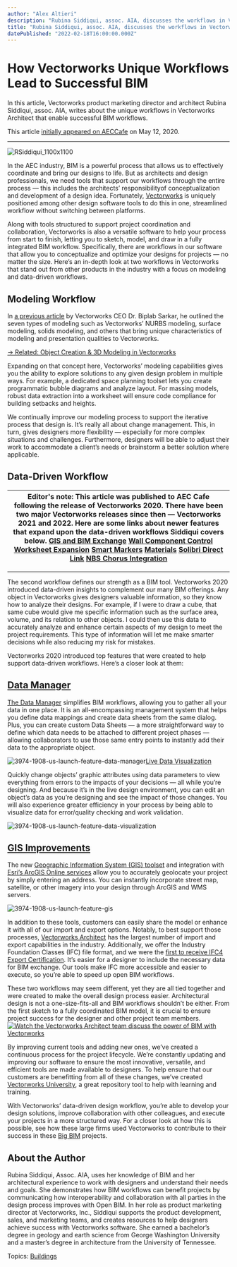 ```yaml
---
author: "Alex Altieri"
description: "Rubina Siddiqui, assoc. AIA, discusses the workflows in Vectorworks Architect that empower proactive BIM for every design phase. "
title: "Rubina Siddiqui, assoc. AIA, discusses the workflows in Vectorworks Architect that empower proactive BIM for every design phase. " 
datePublished: "2022-02-18T16:00:00.000Z"
---
```

# How Vectorworks Unique Workflows Lead to Successful BIM

In this article, Vectorworks product marketing director and architect Rubina Siddiqui, assoc. AIA, writes about the unique workflows in Vectorworks Architect that enable successful BIM workflows.

This article [initially appeared on AECCafe](https://www10.aeccafe.com/blogs/vectorworks/2020/05/12/how-vectorworks-unique-workflows-lead-to-successful-bim/) on May 12, 2020\. 

---

![RSiddiqui_1100x1100](https://blog.vectorworks.net/hs-fs/hubfs/Blog%20Images/2022%20PVW%20Images/02_AECCafe/RSiddiqui_1100x1100.jpg?width=226&name=RSiddiqui_1100x1100.jpg) 

In the AEC industry, BIM is a powerful process that allows us to effectively coordinate and bring our designs to life. But as architects and design professionals, we need tools that support our workflows through the entire process — this includes the architects’ responsibilityof conceptualization and development of a design idea. Fortunately, [Vectorworks](https://www.vectorworks.net/?utm%5Fcampaign=coverage&utm%5Fcontent=may20aecrubybimarticle&utm%5Fmedium=aeccafe&utm%5Fsource=intext) is uniquely positioned among other design software tools to do this in one, streamlined workflow without switching between platforms.

Along with tools structured to support project coordination and collaboration, Vectorworks is also a versatile software to help your process from start to finish, letting you to sketch, model, and draw in a fully integrated BIM workflow. Specifically, there are workflows in our software that allow you to conceptualize and optimize your designs for projects — no matter the size. Here’s an in-depth look at two workflows in Vectorworks that stand out from other products in the industry with a focus on modeling and data-driven workflows.

## Modeling Workflow

In [a previous article](https://www10.aeccafe.com/blogs/guest/2020/01/22/how-modeling-and-presentation-qualities-bring-unique-characteristics-to-vectorworks/) by Vectorworks CEO Dr. Biplab Sarkar, he outlined the seven types of modeling such as Vectorworks’ NURBS modeling, surface modeling, solids modeling, and others that bring unique characteristics of modeling and presentation qualities to Vectorworks.

[→ Related: Object Creation & 3D Modeling in Vectorworks](../../../net/vectorworks/blog/the-best-3d-modeling-for-interior-architecture.html)

Expanding on that concept here, Vectorworks’ modeling capabilities gives you the ability to explore solutions to any given design problem in multiple ways. For example, a dedicated space planning toolset lets you create programmatic bubble diagrams and analyze layout. For massing models, robust data extraction into a worksheet will ensure code compliance for building setbacks and heights.

We continually improve our modeling process to support the iterative process that design is. It’s really all about change management. This, in turn, gives designers more flexibility — especially for more complex situations and challenges. Furthermore, designers will be able to adjust their work to accommodate a client’s needs or brainstorm a better solution where applicable.

## Data-Driven Workflow

| Editor's note: This article was published to AEC Cafe following the release of Vectorworks 2020\. There have been two major Vectorworks releases since then — Vectorworks 2021 and 2022\. Here are some links about newer features that expand upon the data-driven workflows Siddiqui covers below. [GIS and BIM Exchange](https://www.vectorworks.net/en-US/2022/gis-and-bim-exchange) [Wall Component Control](https://www.vectorworks.net/en-US/2022/wall-component-control) [Worksheet Expansion](https://www.vectorworks.net/2022/worksheet-expansions) [Smart Markers](https://university.vectorworks.net/mod/page/view.php?id=935) [Materials](https://app-help.vectorworks.net/2021/eng/VW2021%5FGuide/Materials/Materials.htm) [Solibri Direct Link](../../../net/vectorworks/blog/solibri-direct-feature-vectorworks-open-bim.html) [NBS Chorus Integration](https://app-help.vectorworks.net/2020/eng/VW2020%5FGuide/RecordsSchedules/NBS%5FChorus%5Fintegration.htm) |
| --------------------------------------------------------------------------------------------------------------------------------------------------------------------------------------------------------------------------------------------------------------------------------------------------------------------------------------------------------------------------------------------------------------------------------------------------------------------------------------------------------------------------------------------------------------------------------------------------------------------------------------------------------------------------------------------------------------------------------------------------------------------------------------------------------------------------------------------------------------------------------------------------------------------------------------------------------------------------------- |

---

The second workflow defines our strength as a BIM tool. Vectorworks 2020 introduced data-driven insights to complement our many BIM offerings. Any object in Vectorworks gives designers valuable information, so they know how to analyze their designs. For example, if I were to draw a cube, that same cube would give me specific information such as the surface area, volume, and its relation to other objects. I could then use this data to accurately analyze and enhance certain aspects of my design to meet the project requirements. This type of information will let me make smarter decisions while also reducing my risk for mistakes.

Vectorworks 2020 introduced top features that were created to help support data-driven workflows. Here’s a closer look at them:

## [Data Manager](https://www.youtube.com/watch?v=1-1vv4ZeBug&list=PLiLCoe7DU1HbAPxolpeNCuNz9AnRppB83&index=15&t=0s)

[The Data Manager](https://www.youtube.com/watch?v=1-1vv4ZeBug&list=PLiLCoe7DU1HbAPxolpeNCuNz9AnRppB83&index=15&t=0s) simplifies BIM workflows, allowing you to gather all your data in one place. It is an all-encompassing management system that helps you define data mappings and create data sheets from the same dialog. Plus, you can create custom Data Sheets — a more straightforward way to define which data needs to be attached to different project phases — allowing collaborators to use those same entry points to instantly add their data to the appropriate object.  
  
![3974-1908-us-launch-feature-data-manager](https://blog.vectorworks.net/hs-fs/hubfs/Blog%20Images/2022%20PVW%20Images/02_AECCafe/3974-1908-us-launch-feature-data-manager.jpg?width=1440&name=3974-1908-us-launch-feature-data-manager.jpg)[Live Data Visualization](https://www.youtube.com/watch?v=Btk4SWMh8Ac) 

Quickly change objects’ graphic attributes using data parameters to view everything from errors to the impacts of your decisions — all while you’re designing. And because it’s in the live design environment, you can edit an object’s data as you’re designing and see the impact of those changes. You will also experience greater efficiency in your process by being able to visualize data for error/quality checking and work validation.

![3974-1908-us-launch-feature-data-visualization](https://blog.vectorworks.net/hs-fs/hubfs/Blog%20Images/2022%20PVW%20Images/02_AECCafe/3974-1908-us-launch-feature-data-visualization.jpg?width=1440&name=3974-1908-us-launch-feature-data-visualization.jpg)

## [GIS Improvements](https://www.youtube-nocookie.com/watch?v=jc4ONKrQgjE&list=PLiLCoe7DU1HbAPxolpeNCuNz9AnRppB83&index=21&t=0s)

 The new [Geographic Information System (GIS) toolset](https://www.youtube.com/watch?v=jc4ONKrQgjE&list=PLiLCoe7DU1HbAPxolpeNCuNz9AnRppB83&index=21&t=0s) and integration with [Esri’s ArcGIS Online services](https://www.arcgis.com/home/index.html) allow you to accurately geolocate your project by simply entering an address. You can instantly incorporate street map, satellite, or other imagery into your design through ArcGIS and WMS servers.  

![3974-1908-us-launch-feature-gis](https://blog.vectorworks.net/hs-fs/hubfs/Blog%20Images/2022%20PVW%20Images/02_AECCafe/3974-1908-us-launch-feature-gis.jpg?width=1440&name=3974-1908-us-launch-feature-gis.jpg)

In addition to these tools, customers can easily share the model or enhance it with all of our import and export options. Notably, to best support those processes, [Vectorworks Architect](https://www.vectorworks.net/en-US/architect?utm%5Fcampaign=coverage&utm%5Fcontent=may20aecrubybimarticle&utm%5Fmedium=aeccafe&utm%5Fsource=intext) has the largest number of import and export capabilities in the industry. Additionally, we offer the Industry Foundation Classes (IFC) file format, and we were the [first to receive IFC4 Export Certification](https://www.vectorworks.net/news/press-releases/vectorworks-inc-is-first-to-receive-ifc4-export-certification?utm%5Fcampaign=coverage&utm%5Fcontent=may20aecrubybimanddataworkflows&utm%5Fmedium=aeccafe&utm%5Fsource=intext). It’s easier for a designer to include the necessary data for BIM exchange. Our tools make IFC more accessible and easier to execute, so you’re able to speed up open BIM workflows.

These two workflows may seem different, yet they are all tied together and were created to make the overall design process easier. Architectural design is not a one-size-fits-all and BIM workflows shouldn’t be either. From the first sketch to a fully coordinated BIM model, it is crucial to ensure project success for the designer and other project team members. [![Watch the Vectorworks Architect team discuss the power of BIM with Vectorworks](https://no-cache.hubspot.com/cta/default/3018241/15374c6b-081d-4573-8c60-66f13d6c0bb9.png)](https://cta-redirect.hubspot.com/cta/redirect/3018241/15374c6b-081d-4573-8c60-66f13d6c0bb9) 

By improving current tools and adding new ones, we’ve created a continuous process for the project lifecycle. We’re constantly updating and improving our software to ensure the most innovative, versatile, and efficient tools are made available to designers. To help ensure that our customers are benefitting from all of these changes, we’ve created [Vectorworks University](https://university.vectorworks.net/?utm%5Fcampaign=coverage&utm%5Fcontent=may20aecrubybimarticle&utm%5Fmedium=aeccafe&utm%5Fsource=intext), a great repository tool to help with learning and training.

With Vectorworks’ data-driven design workflow, you’re able to develop your design solutions, improve collaboration with other colleagues, and execute your projects in a more structured way. For a closer look at how this is possible, see how these large firms used Vectorworks to contribute to their success in these [Big BIM](https://www.vectorworks.net/en-US/architect/bim?utm%5Fcampaign=coverage&utm%5Fcontent=may20aecrubybimanddataworkflows&utm%5Fmedium=aeccafe&utm%5Fsource=intext) projects.

## About the Author

Rubina Siddiqui, Assoc. AIA, uses her knowledge of BIM and her architectural experience to work with designers and understand their needs and goals. She demonstrates how BIM workflows can benefit projects by communicating how interoperability and collaboration with all parties in the design process improves with Open BIM. In her role as product marketing director at Vectorworks, Inc., Siddiqui supports the product development, sales, and marketing teams, and creates resources to help designers achieve success with Vectorworks software. She earned a bachelor’s degree in geology and earth science from George Washington University and a master’s degree in architecture from the University of Tennessee.

 Topics: [Buildings](https://blog.vectorworks.net/topic/buildings) 

 